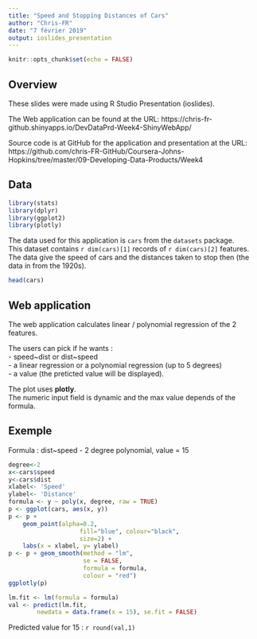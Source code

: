```yaml
---
title: "Speed and Stopping Distances of Cars"
author: "Chris-FR"
date: "7 février 2019"
output: ioslides_presentation
---
```


```r
knitr::opts_chunk$set(echo = FALSE)
```

## Overview

These slides were made using R Studio Presentation (ioslides). 

The Web application can be found at the URL:
https://chris-fr-github.shinyapps.io/DevDataPrd-Week4-ShinyWebApp/

Source code is at GitHub for the application and presentation at the URL:
https://github.com/chris-FR-GitHub/Coursera-Johns-Hopkins/tree/master/09-Developing-Data-Products/Week4

## Data
```r
library(stats)
library(dplyr)
library(ggplot2)
library(plotly)
```
The data used for this application is `cars` from the `datasets` package.  
This dataset contains `r dim(cars)[1]` records of `r dim(cars)[2]` features.  
The data give the speed of cars and the distances taken to stop then (the data in from the 1920s).

```r
head(cars)
```

## Web application

The web application calculates linear / polynomial regression of the 2 features.  

The users can pick if he wants :  
- speed~dist or dist~speed  
- a linear regression or a polynomial regression (up to 5 degrees)  
- a value (the preticted value will be displayed).

The plot uses **plotly**.  
The numeric input field is dynamic and the max value depends of the formula.

## Exemple
Formula : dist~speed - 2 degree polynomial, value = 15
```r
degree<-2
x<-cars$speed
y<-cars$dist
xlabel<- 'Speed'
ylabel<- 'Distance'
formula <- y ~ poly(x, degree, raw = TRUE)
p <- ggplot(cars, aes(x, y)) 
p <- p + 
    geom_point(alpha=0.2, 
                    fill="blue", colour="black", 
                    size=2) +
    labs(x = xlabel, y= ylabel)
p <- p + geom_smooth(method = "lm", 
                     se = FALSE, 
                     formula = formula, 
                     colour = "red")
ggplotly(p)
```

```r
lm.fit <- lm(formula = formula)
val <- predict(lm.fit, 
        newdata = data.frame(x = 15), se.fit = FALSE)
```
Predicted value for 15 : `r round(val,1)`
